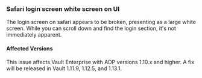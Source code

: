 ### Safari login screen white screen on UI

The login screen on safari appears to be broken, presenting as a large white screen.
While you can scroll down and find the login section, it's not immediately apparent.

#### Affected Versions

This issue affects Vault Enterprise with ADP versions 1.10.x and higher.  A
fix will be released in Vault 1.11.9, 1.12.5, and 1.13.1.
